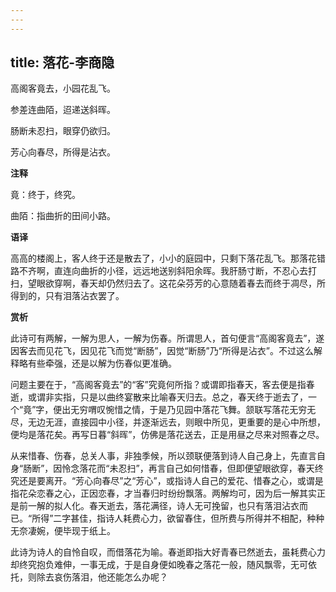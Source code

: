 ```yaml
---
---
---
```

title: 落花-李商隐
---

高阁客竟去，小园花乱飞。

参差连曲陌，迢递送斜晖。

肠断未忍扫，眼穿仍欲归。

芳心向春尽，所得是沾衣。

**注释**

竟：终于，终究。

曲陌：指曲折的田间小路。

**语译**

高高的楼阁上，客人终于还是散去了，小小的庭园中，只剩下落花乱飞。那落花错路不齐啊，直连向曲折的小径，远远地送别斜阳余晖。我肝肠寸断，不忍心去打扫，望眼欲穿啊，春天却仍然归去了。这花朵芬芳的心意随着春去而终于凋尽，所得到的，只有泪落沾衣罢了。

**赏析**

此诗可有两解，一解为思人，一解为伤春。所谓思人，首句便言“高阁客竟去”，遂因客去而见花飞，因见花飞而觉“断肠”，因觉“断肠”乃“所得是沾衣”。不过这么解释略有些牵强，还是以解为伤春似更准确。

问题主要在于，“高阁客竟去”的“客”究竟何所指？或谓即指春天，客去便是指春逝，或谓非实指，只是以曲终宴散来比喻春天归去。总之，春天终于逝去了，一个“竟”字，便出无穷喟叹惋惜之情，于是乃见园中落花飞舞。颔联写落花无穷无尽，无边无涯，直接园中小径，并逐渐远去，则眼中所见，更重要的是心中所想，便均是落花矣。再写日暮“斜晖”，仿佛是落花送去，正是用昼之尽来对照春之尽。

从来惜春、伤春，总关人事，非独季候，所以颈联便落到诗人自己身上，先直言自身“肠断”，因怜念落花而“未忍扫”，再言自己如何惜春，但即便望眼欲穿，春天终究还是要离开。“芳心向春尽”之“芳心”，或指诗人自己的爱花、惜春之心，或谓是指花朵恋春之心，正因恋春，才当春归时纷纷飘落。两解均可，因为后一解其实正是前一解的拟人化。春天逝去，落花满径，诗人无可挽留，也只有落泪沾衣而已。“所得”二字甚佳，指诗人耗费心力，欲留春住，但所费与所得并不相配，种种无奈凄婉，便毕现于纸上。

此诗为诗人的自怜自叹，而借落花为喻。春逝即指大好青春已然逝去，虽耗费心力却终究抱负难伸，一事无成，于是自身便如晚春之落花一般，随风飘零，无可依托，则除去哀伤落泪，他还能怎么办呢？